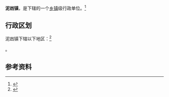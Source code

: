 {{中国乡级行政区|52/23/01/101/000}}

'''泥凼镇'''，是{{PRC admin/fullname|52/23/01/101/000|3}}下辖的一个[[乡镇|乡镇]]级行政单位。<ref>{{PRC admin/ref sgc|{{PRC admin/parent|52/23/01/101/000}}}}</ref>

== 行政区划 ==

泥凼镇下辖以下地区：<ref>{{PRC admin/ref sgc|52/23/01/101/000}}</ref>

{{PRC admin/children|52/23/01/101/000}}。

== 参考资料 ==

{{reflist}}

{{行政区划小作品}}
{{PRC admin/navcat|52/23/01/101/000}}